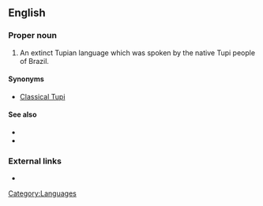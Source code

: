==English==

===Proper noun===
{{en-proper noun|sg=[[old|Old]] [[Tupi]]}}

# An extinct Tupian language which was spoken by the native Tupi people of Brazil.

====Synonyms====
*[[Classical Tupi]]

====See also====
*{{langcat}}
*{{pedialite|Old Tupi language}}

===External links===
* {{ISO 639|3code=tpw}}

[[Category:Languages]]